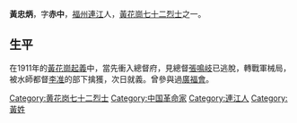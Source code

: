 {{Unreferenced|time=2016-07-21T06:48:58+00:00}}
{{Expand|time=2016-07-21T06:48:58+00:00}}
'''黃忠炳'''，字'''赤中'''，[[福州|福州]][[連江|連江]]人，[[黃花崗七十二烈士|黃花崗七十二烈士]]之一。

==生平==
在1911年的[[黃花崗起義|黃花崗起義]]中，當先衝入總督府，見總督[[张鸣岐_(1875年)|張鳴岐]]已逃脫，轉戰軍械局，被水師都督[[李准|李准]]的部下擒獲，次日就義。曾參與過[[廣福會|廣福會]]。

{{黄花岗七十二烈士}}
{{Authority control}}
{{DEFAULTSORT:H}}
[[Category:黄花岗七十二烈士|Category:黄花岗七十二烈士]]
[[Category:中国革命家|Category:中国革命家]]
[[Category:連江人|Category:連江人]]
[[Category:黃姓|Category:黃姓]]